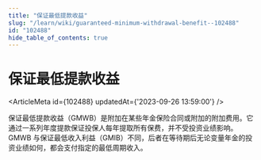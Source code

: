 ```yaml
---
title: "保证最低提款收益"
slug: "/learn/wiki/guaranteed-minimum-withdrawal-benefit--102488"
id: "102488"
hide_table_of_contents: true
---
```



# 保证最低提款收益

<ArticleMeta id={102488} updatedAt={'2023-09-26 13:59:00'} />
<div className='border-solid border-b border-t-0 my-4 border-[var(--ifm-color-gray-300)]' />

保证最低提款收益（GMWB）是附加在某些年金保险合同或附加的附加费用。它通过一系列年度提款保证投保人每年提取所有保费，并不受投资业绩影响。GMWB 与保证最低收入利益（GMIB）不同，后者在等待期后无论变量年金的投资业绩如何，都会支付指定的最低周期收入。
